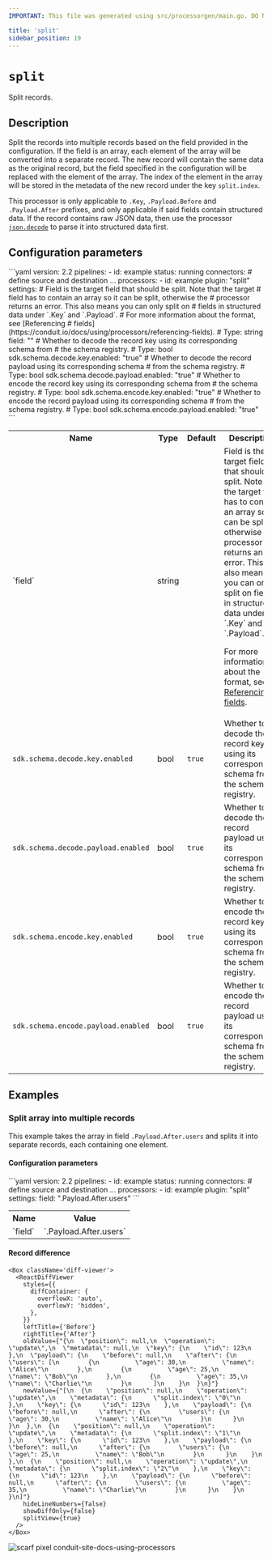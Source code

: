 ```yaml
---
IMPORTANT: This file was generated using src/processorgen/main.go. DO NOT EDIT.

title: 'split'
sidebar_position: 19
---
```



# `split`

Split records.

## Description

Split the records into multiple records based on the field
provided in the configuration. If the field is an array, each element of the
array will be converted into a separate record. The new record will contain the
same data as the original record, but the field specified in the configuration
will be replaced with the element of the array. The index of the element in the
array will be stored in the metadata of the new record under the key
`split.index`.

This processor is only applicable to `.Key`, `.Payload.Before`
and `.Payload.After` prefixes, and only applicable if said fields
contain structured data. If the record contains raw JSON data, then use the
processor [`json.decode`](/docs/using/processors/builtin/json.decode)
to parse it into structured data first.

## Configuration parameters

<Tabs groupId="config-params">
  <TabItem value="yaml" label="YAML">
```yaml
version: 2.2
pipelines:
  - id: example
    status: running
    connectors:
      # define source and destination ...
    processors:
      - id: example
        plugin: "split"
        settings:
          # Field is the target field that should be split. Note that the target
          # field has to contain an array so it can be split, otherwise the
          # processor returns an error. This also means you can only split on
          # fields in structured data under `.Key` and `.Payload`.
          # For more information about the format, see [Referencing
          # fields](https://conduit.io/docs/using/processors/referencing-fields).
          # Type: string
          field: ""
          # Whether to decode the record key using its corresponding schema from
          # the schema registry.
          # Type: bool
          sdk.schema.decode.key.enabled: "true"
          # Whether to decode the record payload using its corresponding schema
          # from the schema registry.
          # Type: bool
          sdk.schema.decode.payload.enabled: "true"
          # Whether to encode the record key using its corresponding schema from
          # the schema registry.
          # Type: bool
          sdk.schema.encode.key.enabled: "true"
          # Whether to encode the record payload using its corresponding schema
          # from the schema registry.
          # Type: bool
          sdk.schema.encode.payload.enabled: "true"
```
  </TabItem>
  <TabItem value="table" label="Table">
  <table class="no-margin-table">
      <tr>
        <th>Name</th>
        <th>Type</th>
        <th>Default</th>
        <th>Description</th>
      </tr>
      <tr>
        <td>`field`</td>
        <td>string</td>
        <td><Chip label="null" /></td>
        <td>
  Field is the target field that should be split. Note that the target
field has to contain an array so it can be split, otherwise the processor
returns an error. This also means you can only split on fields in
structured data under `.Key` and `.Payload`.

For more information about the format, see [Referencing fields](https://conduit.io/docs/using/processors/referencing-fields).
        </td>
      </tr>
      <tr>
        <td>`sdk.schema.decode.key.enabled`</td>
        <td>bool</td>
        <td>`true`</td>
        <td>
  Whether to decode the record key using its corresponding schema from the schema registry.
        </td>
      </tr>
      <tr>
        <td>`sdk.schema.decode.payload.enabled`</td>
        <td>bool</td>
        <td>`true`</td>
        <td>
  Whether to decode the record payload using its corresponding schema from the schema registry.
        </td>
      </tr>
      <tr>
        <td>`sdk.schema.encode.key.enabled`</td>
        <td>bool</td>
        <td>`true`</td>
        <td>
  Whether to encode the record key using its corresponding schema from the schema registry.
        </td>
      </tr>
      <tr>
        <td>`sdk.schema.encode.payload.enabled`</td>
        <td>bool</td>
        <td>`true`</td>
        <td>
  Whether to encode the record payload using its corresponding schema from the schema registry.
        </td>
      </tr>
    </table>
  </TabItem>
</Tabs>

## Examples

### Split array into multiple records

This example takes the array in field `.Payload.After.users` and splits it into separate records, each containing one element.

#### Configuration parameters

<Tabs groupId="config-params">
  <TabItem value="yaml" label="YAML">
```yaml
version: 2.2
pipelines:
  - id: example
    status: running
    connectors:
      # define source and destination ...
    processors:
      - id: example
        plugin: "split"
        settings:
          field: ".Payload.After.users"
```
  </TabItem>
  <TabItem value="table" label="Table">
  <table class="no-margin-table">
      <tr>
        <th>Name</th>
        <th>Value</th>
      </tr>
      <tr>
        <td>`field`</td>
        <td>`.Payload.After.users`</td>
      </tr>
    </table>
  </TabItem>
</Tabs>

#### Record difference

```mdx-code-block
<Box className='diff-viewer'>
  <ReactDiffViewer
    styles={{
      diffContainer: {
        overflowX: 'auto',
        overflowY: 'hidden',
      },
    }}
    leftTitle={'Before'}
    rightTitle={'After'}
    oldValue={"{\n  \"position\": null,\n  \"operation\": \"update\",\n  \"metadata\": null,\n  \"key\": {\n    \"id\": 123\n  },\n  \"payload\": {\n    \"before\": null,\n    \"after\": {\n      \"users\": [\n        {\n          \"age\": 30,\n          \"name\": \"Alice\"\n        },\n        {\n          \"age\": 25,\n          \"name\": \"Bob\"\n        },\n        {\n          \"age\": 35,\n          \"name\": \"Charlie\"\n        }\n      ]\n    }\n  }\n}"}
    newValue={"[\n  {\n    \"position\": null,\n    \"operation\": \"update\",\n    \"metadata\": {\n      \"split.index\": \"0\"\n    },\n    \"key\": {\n      \"id\": 123\n    },\n    \"payload\": {\n      \"before\": null,\n      \"after\": {\n        \"users\": {\n          \"age\": 30,\n          \"name\": \"Alice\"\n        }\n      }\n    }\n  },\n  {\n    \"position\": null,\n    \"operation\": \"update\",\n    \"metadata\": {\n      \"split.index\": \"1\"\n    },\n    \"key\": {\n      \"id\": 123\n    },\n    \"payload\": {\n      \"before\": null,\n      \"after\": {\n        \"users\": {\n          \"age\": 25,\n          \"name\": \"Bob\"\n        }\n      }\n    }\n  },\n  {\n    \"position\": null,\n    \"operation\": \"update\",\n    \"metadata\": {\n      \"split.index\": \"2\"\n    },\n    \"key\": {\n      \"id\": 123\n    },\n    \"payload\": {\n      \"before\": null,\n      \"after\": {\n        \"users\": {\n          \"age\": 35,\n          \"name\": \"Charlie\"\n        }\n      }\n    }\n  }\n]"}
    hideLineNumbers={false}
    showDiffOnly={false}
    splitView={true}
  />
</Box>
```



![scarf pixel conduit-site-docs-using-processors](https://static.scarf.sh/a.png?x-pxid=02ff4382-6501-4410-b523-fa8e7f879b00)